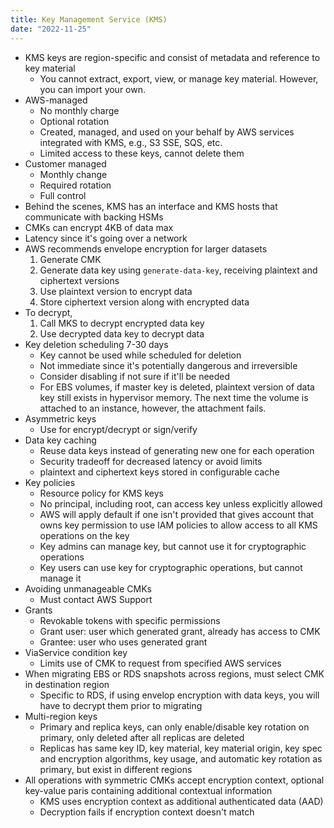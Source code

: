 ```yaml
---
title: Key Management Service (KMS)
date: "2022-11-25"
---
```


- KMS keys are region-specific and consist of metadata and reference to key material
  - You cannot extract, export, view, or manage key material. However, you can import your own.
- AWS-managed
  - No monthly charge
  - Optional rotation
  - Created, managed, and used on your behalf by AWS services integrated with KMS, e.g., S3 SSE, SQS, etc.
  - Limited access to these keys, cannot delete them
- Customer managed
  - Monthly change
  - Required rotation
  - Full control
- Behind the scenes, KMS has an interface and KMS hosts that communicate with backing HSMs
- CMKs can encrypt 4KB of data max
- Latency since it's going over a network
- AWS recommends envelope encryption for larger datasets
  1. Generate CMK
  1. Generate data key using `generate-data-key`, receiving plaintext and ciphertext versions
  1. Use plaintext version to encrypt data
  1. Store ciphertext version along with encrypted data
- To decrypt,
  1. Call MKS to decrypt encrypted data key
  1. Use decrypted data key to decrypt data
- Key deletion scheduling 7-30 days
  - Key cannot be used while scheduled for deletion
  - Not immediate since it's potentially dangerous and irreversible
  - Consider disabling if not sure if it'll be needed
  - For EBS volumes, if master key is deleted, plaintext version of data key still exists in hypervisor memory. The next time the volume is attached to an instance, however, the attachment fails.
- Asymmetric keys
  - Use for encrypt/decrypt or sign/verify
- Data key caching
  - Reuse data keys instead of generating new one for each operation
  - Security tradeoff for decreased latency or avoid limits
  - plaintext and ciphertext keys stored in configurable cache
- Key policies
  - Resource policy for KMS keys
  - No principal, including root, can access key unless explicitly allowed
  - AWS will apply default if one isn't provided that gives account that owns key permission to use IAM policies to allow access to all KMS operations on the key
  - Key admins can manage key, but cannot use it for cryptographic operations
  - Key users can use key for cryptographic operations, but cannot manage it
- Avoiding unmanageable CMKs
  - Must contact AWS Support
- Grants
  - Revokable tokens with specific permissions
  - Grant user: user which generated grant, already has access to CMK
  - Grantee: user who uses generated grant
- ViaService condition key
  - Limits use of CMK to request from specified AWS services
- When migrating EBS or RDS snapshots across regions, must select CMK in destination region
  - Specific to RDS, if using envelop encryption with data keys, you will have to decrypt them prior to migrating
- Multi-region keys
  - Primary and replica keys, can only enable/disable key rotation on primary, only deleted after all replicas are deleted
  - Replicas has same key ID, key material, key material origin, key spec and encryption algorithms, key usage, and automatic key rotation as primary, but exist in different regions
- All operations with symmetric CMKs accept encryption context, optional key-value paris containing additional contextual information
  - KMS uses encryption context as additional authenticated data (AAD)
  - Decryption fails if encryption context doesn't match
